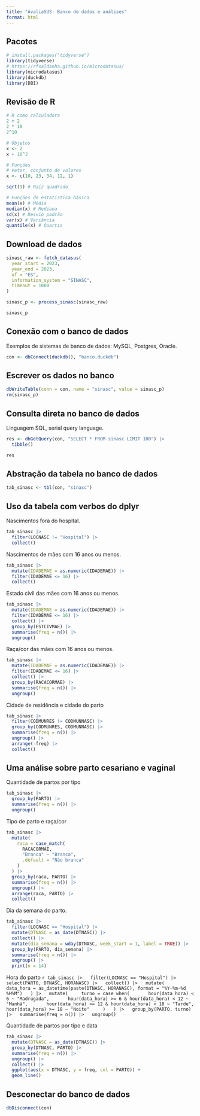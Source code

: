 ```yaml
---
title: "AvaliaSUS: Banco de dados e análises"
format: html
---
```


## Pacotes

```r
# install.packages("tidyverse")
library(tidyverse)
# https://rfsaldanha.github.io/microdatasus/
library(microdatasus)
library(duckdb)
library(DBI)
```

## Revisão de R

```r
# R como calculadora
2 + 2
2 * 10
2^10

# Objetos
x <- 2
x + 10^2

# Funções
# Vetor, conjunto de valores
x <- c(10, 23, 34, 12, 1)

sqrt(9) # Raiz quadrado

# Funções de estatística básica
mean(x) # Média
median(x) # Mediana
sd(x) # Desvio padrão
var(x) # Variância
quantile(x) # Quartis
```

## Download de dados

```r
sinasc_raw <- fetch_datasus(
  year_start = 2023,
  year_end = 2023,
  uf = "ES",
  information_system = "SINASC",
  timeout = 1000
)

sinasc_p <- process_sinasc(sinasc_raw)

sinasc_p
```

## Conexão com o banco de dados

Exemplos de sistemas de banco de dados: MySQL, Postgres, Oracle.

```r
con <- dbConnect(duckdb(), "banco.duckdb")
```

## Escrever os dados no banco

```r
dbWriteTable(conn = con, name = "sinasc", value = sinasc_p)
rm(sinasc_p)
```

## Consulta direta no banco de dados

Linguagem SQL, serial query language.

```r
res <- dbGetQuery(con, "SELECT * FROM sinasc LIMIT 100") |>
  tibble()

res
```

## Abstração da tabela no banco de dados

```r
tab_sinasc <- tbl(con, "sinasc")
```

## Uso da tabela com verbos do dplyr

Nascimentos fora do hospital.
```r
tab_sinasc |>
  filter(LOCNASC != "Hospital") |>
  collect()
```

Nascimentos de mães com 16 anos ou menos.
```r
tab_sinasc |>
  mutate(IDADEMAE = as.numeric(IDADEMAE)) |>
  filter(IDADEMAE <= 16) |>
  collect()
```

Estado civil das mães com 16 anos ou menos.
```r
tab_sinasc |>
  mutate(IDADEMAE = as.numeric(IDADEMAE)) |>
  filter(IDADEMAE <= 16) |>
  collect() |>
  group_by(ESTCIVMAE) |>
  summarise(freq = n()) |>
  ungroup()
```

Raça/cor das mães com 16 anos ou menos.
```r
tab_sinasc |>
  mutate(IDADEMAE = as.numeric(IDADEMAE)) |>
  filter(IDADEMAE <= 16) |>
  collect() |>
  group_by(RACACORMAE) |>
  summarise(freq = n()) |>
  ungroup()
```

Cidade de residência e cidade do parto
```r
tab_sinasc |>
  filter(CODMUNRES != CODMUNNASC) |>
  group_by(CODMUNRES, CODMUNNASC) |>
  summarise(freq = n()) |>
  ungroup() |>
  arrange(-freq) |>
  collect()
```

## Uma análise sobre parto cesariano e vaginal

Quantidade de partos por tipo
```r
tab_sinasc |>
  group_by(PARTO) |>
  summarise(freq = n()) |>
  ungroup()
```

Tipo de parto e raça/cor
```r
tab_sinasc |>
  mutate(
    raca = case_match(
      RACACORMAE,
      "Branca" ~ "Branca",
      .default = "Não branca"
    )
  ) |>
  group_by(raca, PARTO) |>
  summarise(freq = n()) |>
  ungroup() |>
  arrange(raca, PARTO) |>
  collect()
```

Dia da semana do parto.
```r
tab_sinasc |>
  filter(LOCNASC == "Hospital") |>
  mutate(DTNASC = as_date(DTNASC)) |>
  collect() |>
  mutate(dia_semana = wday(DTNASC, week_start = 1, label = TRUE)) |>
  group_by(PARTO, dia_semana) |>
  summarise(freq = n()) |>
  ungroup() |>
  print(n = 14)
```

Hora do parto
 ```r
tab_sinasc |>
  filter(LOCNASC == "Hospital") |>
  select(PARTO, DTNASC, HORANASC) |>
  collect() |>
  mutate(
    data_hora = as_datetime(paste(DTNASC, HORANASC), format = "%Y-%m-%d %H%M")
  ) |>
  mutate(
    turno = case_when(
      hour(data_hora) < 6 ~ "Madrugada",
      hour(data_hora) >= 6 & hour(data_hora) < 12 ~ "Manhã",
      hour(data_hora) >= 12 & hour(data_hora) < 18 ~ "Tarde",
      hour(data_hora) >= 18 ~ "Noite"
    )
  ) |>
  group_by(PARTO, turno) |>
  summarise(freq = n()) |>
  ungroup()
 ```

Quantidade de partos por tipo e data
```r
tab_sinasc |>
  mutate(DTNASC = as_date(DTNASC)) |>
  group_by(DTNASC, PARTO) |>
  summarise(freq = n()) |>
  ungroup() |>
  collect() |>
  ggplot(aes(x = DTNASC, y = freq, col = PARTO)) +
  geom_line()
```

## Desconectar do banco de dados

```r
dbDisconnect(con)
```